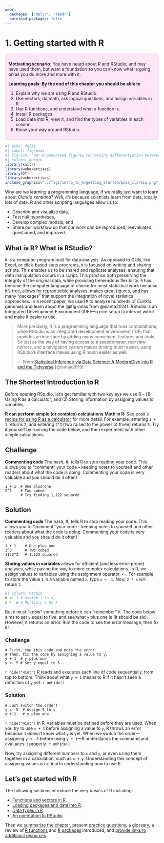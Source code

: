 ```yaml
---
webr:
  packages: ['dplyr', 'readr']
  autoload-packages: false
---
```


# 1. Getting started with R


::: {.motivation style="background-color: #ffe6f7; padding: 10px; border: 1px solid #ddd; border-radius: 5px;"}


**Motivating scenario:** You have heard about R and RStudio, and may have used them, but want a foundation so you can know what is going on as you do more and more with it.     

**Learning goals: By the end of this chapter you should be able to**  

1. Explain why we are using R and RStudio.    
2. Use  vectors, do math, ask logical questions, and assign variables in R.  
3. Use R functions, and understand what a function is.   
4. Install R packages.  
5. Load data into R, view it, and find the types of variables in each column.  
6. Know your way around RStudio.
:::     


```r
#| echo: false
#| label: fig-pnas
#| fig-cap: "Our R-generated figures concerning differentiation between *Clarkia xantiana* subspecies (from @sianta2024)."
#| column: margin
library(knitr)
library(webexercises)
library(DT)
library(webexercises)
include_graphics("../figs/intro_to_R/getting_started/pnas_clarkia.png")
```

<article class="drop-cap">Why are we learning a programming language, if we really just want to learn about *Clarkia xantiana*? Well, it's because scientists learn from data, ideally lots of data. R and other scripting languages allow us to:</article> 

- Describe and visualize data,
- Test null hypotheses,  
- Develop complex models, and
- Share our workflow so that our work can be reproduced, reevaluated, questioned, and improved. 




## What is R? What is RStudio?


`R` is a computer program built for data analysis. As opposed to GUIs, like Excel, or click-based stats programs, `R` is focused on writing and sharing scripts. This enables us to be shared and replicate analyses, ensuring that data manipulation occurs in a script. This practice both preserving the integrity of the original data, while providing tremendous flexibility. `R` has become the computer language of choice for most statistical work because it's free, allows for reproducible analyses, makes great figures, and has many "packages" that support the integration of novel statistical approaches. In a recent paper, we used `R` to analyze hundreds of *Clarkia* genomes and learn about the (@fig-pnas from @sianta2024). RStudio is an Integrated Development Environment (IDE)—a nice setup to interact with `R` and make it easier to use.

> More precisely, R is a programming language that runs computations, while RStudio is an integrated development environment (IDE) that provides an interface by adding many convenient features and tools. So just as the way of having access to a speedometer, rearview mirrors, and a navigation system makes driving much easier, using RStudio’s interface makes using R much easier as well.
>
> --- From [Statistical Inference via Data Science: A ModernDive into R and the Tidyverse](https://moderndive.com/) [@ismay2019]




## The Shortest Introduction to R  

Before opening RStudio, let's get familiar with two key ays we use R -- (1) Using R as a calculator, and (2)  Storing information by assigning values to variables.  


**R can perform simple (or complex) calculations.**[**Math in R:** See posit\'s [recipe for using R as a calculator](https://posit.cloud/learn/recipes/basics/BasicB1) for more detail.]{.column-margin} For example, entering `1 + 1` returns `2`, and entering `2^3` (two raised to the power of three) returns `8`. Try it yourself by running the code below, and then experiment with other simple calculations. 

::: {.panel-tabset group="language"}

## Challenge  

[**Commenting code** The hash, #, tells R to stop reading your code. This allows you to "comment" your code -- keeping notes to yourself and other readers about what the code is doing. Commenting your code is very valuable and you should do it often!]{.column-margin}

```webr-r
1 + 1  # One plus one
2^3    # Two cubed
       # Try finding 1,122 squared
```  

## Solution  

[**Commenting code** The hash, #, tells R to stop reading your code. This allows you to "comment" your code -- keeping notes to yourself and other readers about what the code is doing. Commenting your code is very valuable and you should do it often!]{.column-margin}

```webr-r
1 + 1    # One plus one
2^3      # Two cubed
1122^2   # 1,122 squared
```  

:::  

**Storing values in variables** allows for efficient (and less error-prone) analyses, while paving the way to more complex calculations. In R, we assign values to variables using the assignment operator, `<-`.  For example, to store the value `1` in a variable named `x`, type `x <- 1`.   Now, `2 * x` will return `2`.  

```r
#| column: margin
x <- 1 # Assign 1 to x
2 *  x # Multiply x by 2
```

But `R` must "know" something before it can "remember" it. The code below aims to set `y` equal to five, and see what `y` plus one is (it should be six). However, it returns an error. Run the code to see the error message, then fix it!  



::: {.panel-tabset group="language"}

### Challenge  

```webr-r
# First, run this code and note the error.
# Then, fix the code by assigning a value to y.
y + 1  # y plus one
y <- 5 # Set y equal to 5 
```  

`r hide("Hint")`
R reads and executes each line of code sequentially, from top to bottom. Think about what `y + 1` means to R if it hasn’t seen a definition of `y` yet.
`r unhide()`


### Solution  

```webr-r
# Just switch the order!
y <- 5  # Assign 5 to y
y + 1   # y plus one
```  

`r hide("Hint")`
In R, variables must be defined before they are used. When you try to use `y + 1` before assigning a value to `y`, R throws an error because it doesn’t know what `y` is yet. When we switch the order—assigning `y <- 5` before using `y + 1`—R understands the command and evaluates it properly.
`r unhide()`

:::  



Now, try assigning different numbers to `x` and `y`, or even using them together in a calculation, such as `x + y`. Understanding this  concept of assigning values is critical to understanding how to use R.  


## Let's get started with R 


The following sections introduce the very basics of R including:   

- [Functions and vectors in R](https://ybrandvain.quarto.pub/applied-biostatistics-intro2r/book_sections/getting_started/functions_and_vectors.html).   
- [Loading packages and data into R](https://ybrandvain.quarto.pub/applied-biostatistics-intro2r/book_sections/getting_started/loading_packages_and_data.html).   
- [Data types in R](https://ybrandvain.quarto.pub/applied-biostatistics-intro2r/book_sections/getting_started/data_types.html).    
- [An orientation to RStudio](https://ybrandvain.quarto.pub/applied-biostatistics-intro2r/book_sections/getting_started/rstudio_orientation.html).  

Then we [summarize the chapter](https://ybrandvain.quarto.pub/applied-biostatistics-intro2r/book_sections/getting_started/getting_started_summary.html), present [practice questions](https://ybrandvain.quarto.pub/applied-biostatistics-intro2r/book_sections/getting_started/getting_started_summary.html#practice-questions), a [glossary](https://ybrandvain.quarto.pub/applied-biostatistics-intro2r/book_sections/getting_started/getting_started_summary.html#glossary-of-terms), a review of [R functions](https://ybrandvain.quarto.pub/applied-biostatistics-intro2r/book_sections/getting_started/getting_started_summary.html#new-r-functions) and [R packages](https://ybrandvain.quarto.pub/applied-biostatistics-intro2r/book_sections/getting_started/getting_started_summary.html#r-packages-introduced) introduced, and [provide links to additional resources](https://ybrandvain.quarto.pub/applied-biostatistics-intro2r/book_sections/getting_started/getting_started_summary.html#additional-resources).    



